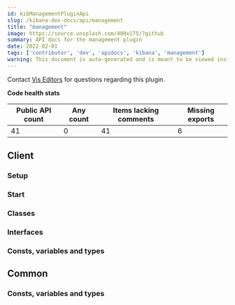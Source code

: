```yaml
---
id: kibManagementPluginApi
slug: /kibana-dev-docs/api/management
title: "management"
image: https://source.unsplash.com/400x175/?github
summary: API docs for the management plugin
date: 2022-02-01
tags: ['contributor', 'dev', 'apidocs', 'kibana', 'management']
warning: This document is auto-generated and is meant to be viewed inside our experimental, new docs system. Reach out in #docs-engineering for more info.
---
```




Contact [Vis Editors](https://github.com/orgs/elastic/teams/kibana-vis-editors) for questions regarding this plugin.

**Code health stats**

| Public API count  | Any count | Items lacking comments | Missing exports |
|-------------------|-----------|------------------------|-----------------|
| 41 | 0 | 41 | 6 |

## Client

### Setup
<DocDefinitionList data={[managementObj.client.setup]}/>

### Start
<DocDefinitionList data={[managementObj.client.start]}/>

### Classes
<DocDefinitionList data={managementObj.client.classes}/>

### Interfaces
<DocDefinitionList data={managementObj.client.interfaces}/>

### Consts, variables and types
<DocDefinitionList data={managementObj.client.misc}/>

## Common

### Consts, variables and types
<DocDefinitionList data={managementObj.common.misc}/>

